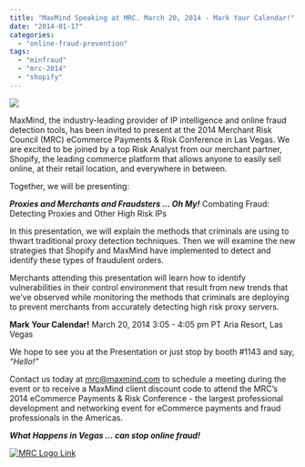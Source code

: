 ```yaml
---
title: "MaxMind Speaking at MRC. March 20, 2014 - Mark Your Calendar!"
date: "2014-01-17"
categories:
  - "online-fraud-prevention"
tags:
  - "minfraud"
  - "mrc-2014"
  - "shopify"
---
```


![](images/MaxMind-shopify-logo-300x105.png)

MaxMind, the industry-leading provider of IP intelligence and online fraud
detection tools, has been invited to present at the 2014 Merchant Risk Council
(MRC) eCommerce Payments & Risk Conference in Las Vegas. We are excited to be
joined by a top Risk Analyst from our merchant partner, Shopify, the leading
commerce platform that allows anyone to easily sell online, at their retail
location, and everywhere in between.

Together, we will be presenting:

_**Proxies and Merchants and Fraudsters ... Oh My!**_ Combating Fraud: Detecting
Proxies and Other High Risk IPs

In this presentation, we will explain the methods that criminals are using to
thwart traditional proxy detection techniques. Then we will examine the new
strategies that Shopify and MaxMind have implemented to detect and identify
these types of fraudulent orders.

Merchants attending this presentation will learn how to identify vulnerabilities
in their control environment that result from new trends that we’ve observed
while monitoring the methods that criminals are deploying to prevent merchants
from accurately detecting high risk proxy servers.

**Mark Your Calendar!** March 20, 2014 3:05 - 4:05 pm PT Aria Resort, Las Vegas

We hope to see you at the Presentation or just stop by booth #1143 and say,
_“Hello!”_

Contact us today at [mrc@maxmind.com](mailto:mrc@maxmind.com) to schedule a
meeting during the event or to receive a MaxMind client discount code to attend
the MRC’s 2014 eCommerce Payments & Risk Conference - the largest professional
development and networking event for eCommerce payments and fraud professionals
in the Americas.

_**What Happens in Vegas … can stop online fraud!**_

[![MRC Logo Link](images/Full-MRC-Logo_blue-300x88.png)](https://www.merchantriskcouncil.org/Pages/home.aspx)
